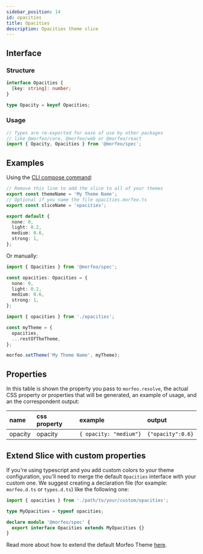 ```yaml
---
sidebar_position: 14
id: opacities
title: Opacities
description: Opacities theme slice
---
```


## Interface

### Structure

```typescript
interface Opacities {
  [key: string]: number;
}

type Opacity = keyof Opacities;
```

### Usage

```typescript
// Types are re-exported for ease of use by other packages
// like @morfeo/core, @morfeo/web or @morfeo/react
import { Opacity, Opacities } from '@morfeo/spec';
```

## Examples

Using the [CLI compose command](../Features/CLI/compose.mdx):

```typescript title="opacities.morfeo.ts"
// Remove this line to add the slice to all of your themes
export const themeName = 'My Theme Name';
// Optional if you name the file opacities.morfeo.ts
export const sliceName = 'opacities';

export default {
  none: 0,
  light: 0.2,
  medium: 0.6,
  strong: 1,
};
```

Or manually:

```typescript title="opacities.ts"
import { Opacities } from '@morfeo/spec';

const opacities: Opacities = {
  none: 0,
  light: 0.2,
  medium: 0.6,
  strong: 1,
};
```

```typescript title="theme.ts"
import { opacities } from './opacities';

const myTheme = {
  opacities,
  ...restOfTheTheme,
};

morfeo.setTheme('My Theme Name', myTheme);
```

## Properties

In this table is shown the property you pass to `morfeo.resolve`, the actual CSS property or properties that will be generated,
an example of usage, and an the correspondent output:

| name    | css property | example                 | output            |
| :------ | :----------- | :---------------------- | :---------------- |
| opacity | opacity      | `{ opacity: "medium"} ` | `{"opacity":0.6}` |

## Extend Slice with custom properties

If you're using typescript and you add custom colors to your theme configuration, you'll need to merge
the default `Opacities` interface with your custom one.
We suggest creating a declaration file (for example: `morfeo.d.ts` or `types.d.ts`) like the following one:

```typescript
import { opacities } from './path/to/your/custom/opacities';

type MyOpacities = typeof opacities;

declare module '@morfeo/spec' {
  export interface Opacities extends MyOpacities {}
}
```

Read more about how to extend the default Morfeo Theme [here](../Features/extendible.mdx).
